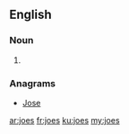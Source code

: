 ==English==

===Noun===
{{head|en|plural}}

# {{plural of|joe|lang=en}}

===Anagrams===
* [[Jose#English|Jose]]

[[ar:joes]]
[[fr:joes]]
[[ku:joes]]
[[my:joes]]